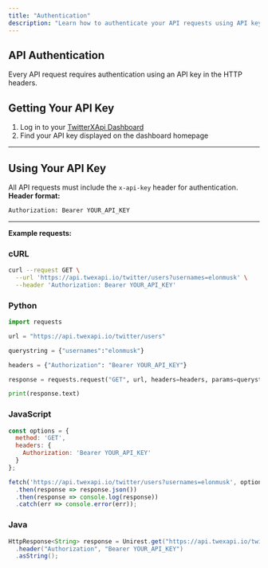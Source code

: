 ```yaml
---
title: "Authentication"
description: "Learn how to authenticate your API requests using API keys"
---
```


## **API Authentication**

Every API request requires authentication using an API key in the HTTP headers.

## Getting Your API Key

1. Log in to your [TwitterXApi Dashboard](https://www.twexapi.io/)
2. Find your API key displayed on the dashboard homepage

---

## Using Your API Key

All API requests must include the `x-api-key` header for authentication.
**Header format:**

```bash
Authorization: Bearer YOUR_API_KEY
```
---

**Example requests:**

### cURL

```bash
curl --request GET \
  --url 'https://api.twexapi.io/twitter/users?usernames=elonmusk' \
  --header 'Authorization: Bearer YOUR_API_KEY'
```

### Python

```python
import requests

url = "https://api.twexapi.io/twitter/users"

querystring = {"usernames":"elonmusk"}

headers = {"Authorization": "Bearer YOUR_API_KEY"}

response = requests.request("GET", url, headers=headers, params=querystring)

print(response.text)
```

### JavaScript

```javascript
const options = {
  method: 'GET',
  headers: {
    Authorization: 'Bearer YOUR_API_KEY'
  }
};

fetch('https://api.twexapi.io/twitter/users?usernames=elonmusk', options)
  .then(response => response.json())
  .then(response => console.log(response))
  .catch(err => console.error(err));
```

### Java

```java
HttpResponse<String> response = Unirest.get("https://api.twexapi.io/twitter/users?usernames=elonmusk")
  .header("Authorization", "Bearer YOUR_API_KEY")
  .asString();
```
